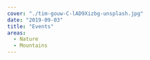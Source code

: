 ---
cover: "./tim-gouw-C-lAD9Xizbg-unsplash.jpg"
date: "2019-09-03"
title: "Events"
areas:
  - Nature
  - Mountains
---
